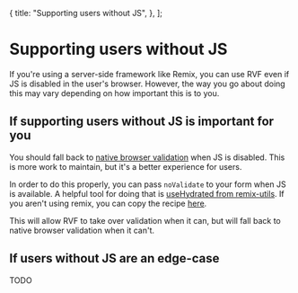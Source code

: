   {
    title: "Supporting users without JS",
  },
];

# Supporting users without JS

If you're using a server-side framework like Remix, you can use RVF even if JS is disabled in the user's browser.
However, the way you go about doing this may vary depending on how important this is to you.

## If supporting users without JS is important for you

You should fall back to [native browser validation](https://developer.mozilla.org/en-US/docs/Learn/Forms/Form_validation)
when JS is disabled. This is more work to maintain, but it's a better experience for users.

In order to do this properly, you can pass `noValidate` to your form when JS is available.
A helpful tool for doing that is [useHydrated from remix-utils](https://github.com/sergiodxa/remix-utils#usehydrated).
If you aren't using remix, you can copy the recipe [here](/recipes/use-hydrated).

This will allow RVF to take over validation when it can,
but will fall back to native browser validation when it can't.

## If users without JS are an edge-case

TODO
